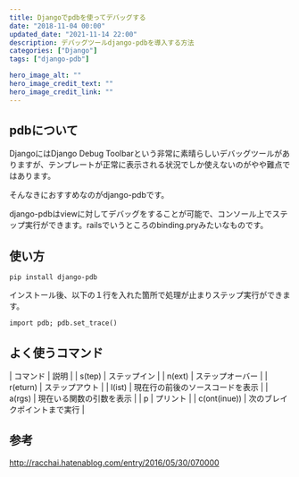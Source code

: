 ```yaml
---
title: Djangoでpdbを使ってデバッグする
date: "2018-11-04 00:00"
updated_date: "2021-11-14 22:00"
description: デバッグツールdjango-pdbを導入する方法
categories: ["Django"]
tags: ["django-pdb"]

hero_image_alt: ""
hero_image_credit_text: ""
hero_image_credit_link: ""
---
```

## pdbについて
DjangoにはDjango Debug Toolbarという非常に素晴らしいデバッグツールがありますが、テンプレートが正常に表示される状況でしか使えないのがやや難点ではあります。

そんなきにおすすめなのがdjango-pdbです。

django-pdbはviewに対してデバッグをすることが可能で、コンソール上でステップ実行ができます。railsでいうところのbinding.pryみたいなものです。

## 使い方
```
pip install django-pdb
```

インストール後、以下の１行を入れた箇所で処理が止まりステップ実行ができます。

```
import pdb; pdb.set_trace()
```

## よく使うコマンド
| コマンド | 説明 |
| s(tep) | ステップイン |
| n(ext) | ステップオーバー |
| r(eturn) | ステップアウト |
| l(ist) | 現在行の前後のソースコードを表示 |
| a(rgs) | 現在いる関数の引数を表示 |
| p | プリント |
| c(ont(inue)) | 次のブレイクポイントまで実行 |

## 参考
http://racchai.hatenablog.com/entry/2016/05/30/070000